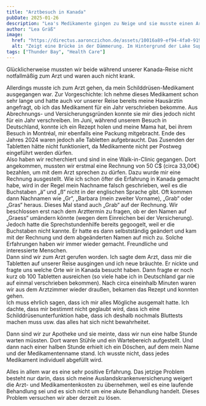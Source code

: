 ```yaml
---
title: "Arztbesuch in Kanada"
pubDate: 2025-01-26
description: "Lea's Medikamente gingen zu Neige und sie musste einen Arzt in Thunder Bay aufsuchen. Wie sie den Arztbesuch erlebte, erfährst du hier."
author: "Lea Gräß"
image:
  href: "https://directus.aaronczichon.de/assets/10016a89-ef94-4fa0-9198-dca1c530e01b.jpg?quality=70&width=1600"
  alt: "Zeigt eine Brücke in der Dämmerung. Im Hintergrund der Lake Superior. Das Wassser unter, vor und hinter der Brücke ist gefroren."
tags: ["Thunder Bay", "Health Care"]
---
```



Glücklicherweise mussten wir beide während unserer Kanada-Reise nicht notfallmäßig zum Arzt und waren auch nicht krank. 

Allerdings musste ich zum Arzt gehen, da mein Schilddrüsen-Medikament ausgegangen war. Zur Vorgeschichte: Ich nehme dieses Medikament schon sehr lange und hatte auch vor unserer Reise bereits meine Hausärztin angefragt, ob ich das Medikament für ein Jahr verschrieben bekomme. Aus Abrechnungs- und Versicherungsgründen konnte sie mir dies jedoch nicht für ein Jahr verschreiben. Im Juni, während unserem Besuch in Deutschland, konnte ich ein Rezept holen und meine Mama hat, bei ihrem Besuch in Montréal, mir ebenfalls eine Packung mitgebracht. Ende des Jahres 2024 waren jedoch alle Tabletten aufgebraucht. Das Zusenden der Tabletten hätte nicht funktioniert, da Medikamente nicht per Postweg eingeführt werden dürfen.    
Also haben wir recherchiert und sind in eine Walk-in-Clinic gegangen. Dort angekommen, mussten wir erstmal eine Rechnung von 50 C$ (circa 33,00€) bezahlen, um mit dem Arzt sprechen zu dürfen. Dazu wurde mir eine Rechnung ausgestellt. Wie ich schon öfter die Erfahrung in Kanada gemacht habe, wird in der Regel mein Nachname falsch geschrieben, weil es die Buchstaben „ä“ und „ß“ nicht in der englischen Sprache gibt. Oft kommen dann Nachnamen wie „Gr“, „Barbara (mein zweiter Vorname), „Grab“ oder „Gras“ heraus. Dieses Mal stand auch „Grab“ auf der Rechnung. Wir beschlossen erst nach dem Arzttermin zu fragen, ob er den Namen auf „Graess“ umändern könnte (wegen dem Einreichen bei der Versicherung). Jedoch hatte die Sprechstundenhilfe bereits gegoogelt, weil er die Buchstaben nicht kannte. Er hatte es dann selbstständig geändert und kam mit der Rechnung und dem abgeänderten Namen auf mich zu. Solche Erfahrungen haben wir immer wieder gemacht. Freundliche und interessierte Menschen.    
Dann sind wir zum Arzt gerufen worden. Ich sagte dem Arzt, dass mir die Tabletten auf unserer Reise ausgingen und ich neue bräuchte. Er nickte und fragte uns welche Orte wir in Kanada besucht haben. Dann fragte er noch kurz ob 100 Tabletten ausreichen (so viele habe ich in Deutschland gar nie auf einmal verschrieben bekommen). Nach circa eineinhalb Minuten waren wir aus dem Arztzimmer wieder draußen, bekamen das Rezept und konnten gehen.    
Ich muss ehrlich sagen, dass ich mir alles Mögliche ausgemalt hatte. Ich dachte, dass mir bestimmt nicht geglaubt wird, dass ich eine Schilddrüsenunterfunktion habe, dass ich deshalb nochmals Bluttests machen muss usw. das alles hat sich nicht bewahrheitet. 

<DirectusImage assetId="10016a89-ef94-4fa0-9198-dca1c530e01b.jpg" />

Dann sind wir zur Apotheke und sie meinte, dass wir nun eine halbe Stunde warten müssten. Dort waren Stühle und ein Wartebereich aufgestellt. Und dann nach einer halben Stunde erhielt ich ein Döschen, auf dem mein Name und der Medikamentenname stand. Ich wusste nicht, dass jedes Medikament individuell abgefüllt wird. 

Alles in allem war es eine sehr positive Erfahrung. Das jetzige Problem besteht nur darin, dass sich meine Auslandskrankenversicherung weigert die Arzt- und Medikamentenkosten zu übernehmen, weil es eine laufende Behandlung sei und es sich nicht um eine akute Behandlung handelt. Dieses Problem versuchen wir aber derzeit zu lösen. 
